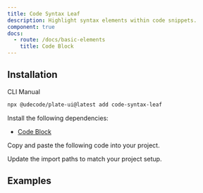 ```yaml
---
title: Code Syntax Leaf
description: Highlight syntax elements within code snippets.
component: true
docs:
  - route: /docs/basic-elements
    title: Code Block
---
```


## Installation

<Tabs defaultValue="cli">

<TabsList>
<TabsTrigger value="cli">CLI</TabsTrigger>
<TabsTrigger value="manual">Manual</TabsTrigger>
</TabsList>
<TabsContent value="cli">

```bash
npx @udecode/plate-ui@latest add code-syntax-leaf
```

</TabsContent>

<TabsContent value="manual">

<Steps>

<Step>

Install the following dependencies:

- [Code Block](/docs/basic-elements)

</Step>

<Step>

Copy and paste the following code into your project.

</Step>

<ComponentSource name="code-syntax-leaf" />

<Step>

Update the import paths to match your project setup.

</Step>

</Steps>

</TabsContent>

</Tabs>

## Examples

<ComponentPreview name="playground-demo" id="basicnodes" />

<ComponentSource src="../../templates/plate-playground-template/src/lib/plate/plate-plugins.ts" />
